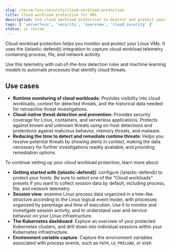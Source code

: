 ```yaml
---
slug: /serverless/security/cloud-workload-protection
title: Cloud workload protection for VMs
description: Use cloud workload protection to monitor and protect your Linux VMs.
tags: [ 'serverless', 'security', 'overview', 'cloud security' ]
status: in review
---
```


<DocBadge template="technical preview" />
<div id="cloud-workload-protection"></div>

Cloud workload protection helps you monitor and protect your Linux VMs. It uses the <DocLink slug="/serverless/security/install-edr">((elastic-defend))</DocLink> integration to capture cloud workload telemetry containing process, file, and network activity.

Use this telemetry with out-of-the-box detection rules and machine learning models to automate processes that identify cloud threats.

## Use cases

* **Runtime monitoring of cloud workloads:** Provides visibility into cloud workloads, context for detected threats, and the historical data needed for retroactive threat investigations.
* **Cloud-native threat detection and prevention:** Provides security coverage for Linux, containers, and serverless applications. Protects against known and unknown threats using on-host detections and protections against malicious behavior, memory threats, and malware.
* **Reducing the time to detect and remediate runtime threats:** Helps you resolve potential threats by showing alerts in context, making the data necessary for further investigations readily available, and providing remediation options.

To continue setting up your cloud workload protection, learn more about:

* <DocLink slug="/serverless/security/install-edr">**Getting started with ((elastic-defend))**</DocLink>: configure ((elastic-defend)) to protect your hosts. Be sure to select one of the "Cloud workloads" presets if you want to collect session data by default, including process, file, and network telemetry.
* <DocLink slug="/serverless/security/session-view">**Session view**</DocLink>: examine Linux process data organized in a tree-like structure according to the Linux logical event model, with processes organized by parentage and time of execution. Use it to monitor and investigate session activity, and to understand user and service behavior on your Linux infrastructure.
* <DocLink slug="/serverless/security/kubernetes-dashboard-dash">**The Kubernetes dashboard**</DocLink>: Explore an overview of your protected Kubernetes clusters, and drill down into individual sessions within your Kubernetes infrastructure.
* <DocLink slug="/serverless/security/environment-variable-capture">**Environment variable capture**</DocLink>: Capture the environment variables associated with process events, such as `PATH`, `LD_PRELOAD`, or `USER`.

